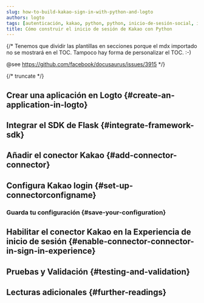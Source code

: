 ```yaml
---
slug: how-to-build-kakao-sign-in-with-python-and-logto
authors: logto
tags: [autenticación, kakao, python, python, inicio-de-sesión-social, inicio-de-sesión, login]
title: Cómo construir el inicio de sesión de Kakao con Python
---
```


{/*
  Tenemos que dividir las plantillas en secciones porque el mdx importado no se mostrará en el TOC.
  Tampoco hay forma de personalizar el TOC. :-)

  @see https://github.com/facebook/docusaurus/issues/3915
*/}




{/* truncate */}

<Intro connector={connector} sdk="Python" link="https://www.python.org" />

## Crear una aplicación en Logto \{#create-an-application-in-logto}

<CreateApplication type="Traditional web" framework="Flask" />

## Integrar el SDK de Flask \{#integrate-framework-sdk}

<IntegrateSdk />

## Añadir el conector Kakao \{#add-connector-connector}

<AddSocialConnector connector={connector} framework="Flask" />

## Configura Kakao login \{#set-up-connectorconfigname}

<ConnectorGuide />

### Guarda tu configuración \{#save-your-configuration}

<SaveYourConfiguration connector={connector} />

## Habilitar el conector Kakao en la Experiencia de inicio de sesión \{#enable-connector-connector-in-sign-in-experience}

<EnableSocialConnector connector={connector} />

## Pruebas y Validación \{#testing-and-validation}

<TestingAndValidation connector={connector} sdk="Python" />

## Lecturas adicionales \{#further-readings}

<FurtherReadings />